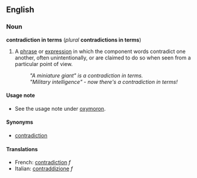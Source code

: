 ==English==
===Noun===
'''contradiction in terms''' (''plural'' '''contradictions in terms''')

#A [[phrase]] or [[expression]] in which the component words contradict one another, often unintentionally, or are claimed to do so when seen from a particular point of view.
#:''"A miniature giant" is a contradiction in terms.''
#:''"Military intelligence" - now there's a contradiction in terms!''

====Usage note====
*See the usage note under [[oxymoron]].

====Synonyms====
*[[contradiction]]

====Translations====
*French: [[contradiction#French|contradiction]] ''f''
*Italian: [[contraddizione]] ''f''
